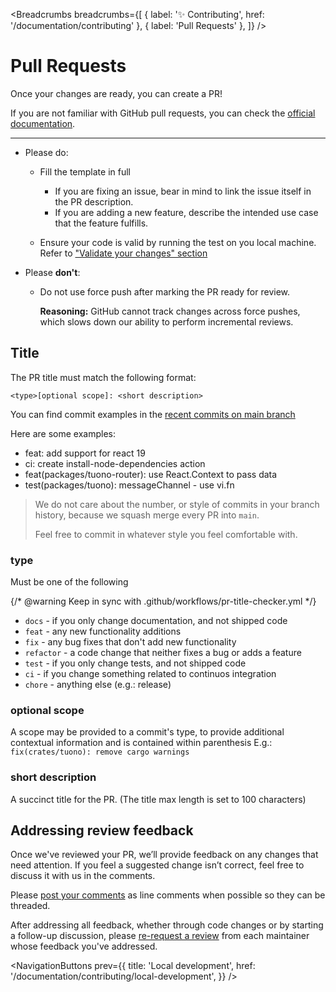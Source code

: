 
<MetaTags
  title="Tuono - Opening a pull request"
  canonical="https://tuono.dev/documentation/contributing/pull-requests"
  description="Contribute to Tuono. Learn here how to open a pull request."
/>


<Breadcrumbs
  breadcrumbs={[
    { label: '✨ Contributing', href: '/documentation/contributing' },
    { label: 'Pull Requests' },
  ]}
/>

# Pull Requests

Once your changes are ready, you can create a PR!

If you are not familiar with GitHub pull requests,
you can check the [official documentation](https://docs.github.com/en/pull-requests/collaborating-with-pull-requests/proposing-changes-to-your-work-with-pull-requests/creating-a-pull-request).

---

- Please do:

  - Fill the template in full

    - If you are fixing an issue, bear in mind to link the issue itself in the PR description.
    - If you are adding a new feature, describe the intended use case that the feature fulfills.

  - Ensure your code is valid by running the test on you local machine.
    Refer to ["Validate your changes" section](/documentation/contributing/local-development)

- Please **don't**:

  - Do not use force push after marking the PR ready for review.

    **Reasoning:** GitHub cannot track changes across force pushes,
    which slows down our ability to perform incremental reviews.

## Title

The PR title must match the following format:

```text
<type>[optional scope]: <short description>
```

You can find commit examples in the [recent commits on main branch](https://github.com/tuono-labs/tuono/commits/main/)

Here are some examples:

- feat: add support for react 19
- ci: create install-node-dependencies action
- feat(packages/tuono-router): use React.Context to pass data
- test(packages/tuono): messageChannel - use vi.fn

> We do not care about the number, or style of commits in your branch history,
> because we squash merge every PR into `main`.
>
> Feel free to commit in whatever style you feel comfortable with.

### type

Must be one of the following

{/* @warning Keep in sync with .github/workflows/pr-title-checker.yml */}

- `docs` - if you only change documentation, and not shipped code
- `feat` - any new functionality additions
- `fix` - any bug fixes that don't add new functionality
- `refactor` - a code change that neither fixes a bug or adds a feature
- `test` - if you only change tests, and not shipped code
- `ci` - if you change something related to continuos integration
- `chore` - anything else (e.g.: release)

### optional scope

A scope may be provided to a commit's type,
to provide additional contextual information and is contained within parenthesis
E.g.: `fix(crates/tuono): remove cargo warnings`

### short description

A succinct title for the PR.
(The title max length is set to 100 characters)

## Addressing review feedback

Once we've reviewed your PR, we’ll provide feedback on any changes that need attention.
If you feel a suggested change isn’t correct, feel free to discuss it with us in the comments.

Please [post your comments](https://docs.github.com/en/pull-requests/collaborating-with-pull-requests/reviewing-changes-in-pull-requests/commenting-on-a-pull-request#adding-comments-to-a-pull-request)
as line comments when possible so they can be threaded.

After addressing all feedback, whether through code changes or by starting a follow-up discussion,
please [re-request a review](https://docs.github.com/en/pull-requests/collaborating-with-pull-requests/reviewing-changes-in-pull-requests/about-pull-request-reviews#re-requesting-a-review)
from each maintainer whose feedback you've addressed.


<NavigationButtons
  prev={{
    title: 'Local development',
    href: '/documentation/contributing/local-development',
  }}
/>
